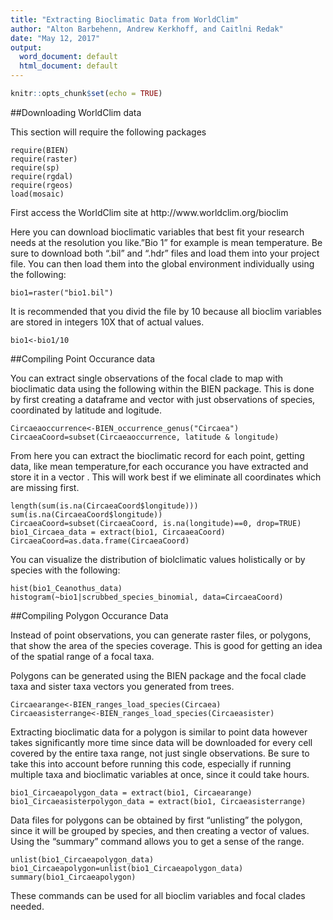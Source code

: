 ```yaml
---
title: "Extracting Bioclimatic Data from WorldClim"
author: "Alton Barbehenn, Andrew Kerkhoff, and Caitlni Redak"
date: "May 12, 2017"
output:
  word_document: default
  html_document: default
---
```


```r
knitr::opts_chunk$set(echo = TRUE)
```

##Downloading WorldClim data 

This section will require the following packages

```
require(BIEN)
require(raster)
require(sp)
require(rgdal)
require(rgeos)
load(mosaic)
```

First access the WorldClim site at http://www.worldclim.org/bioclim 

Here you can download bioclimatic variables that best fit your research needs at the resolution you like."Bio 1" for example is mean temperature. Be sure to download both ".bil" and ".hdr" files and load them into your project file. You can then load them into the global environment individually using the following: 

```
bio1=raster("bio1.bil")
```

It is recommended that you divid the file by 10 because all bioclim variables are stored in integers 10X that of actual values. 

```
bio1<-bio1/10
```
##Compiling Point Occurance data 

You can extract single observations of the focal clade to map with bioclimatic data using the following within the BIEN package. This is done by first creating a dataframe and vector with just observations of species, coordinated by latitude and logitude.  

```
Circaeaoccurrence<-BIEN_occurrence_genus("Circaea")
CircaeaCoord=subset(Circaeaoccurrence, latitude & longitude)
```

From here you can extract the bioclimatic record for each point, getting data, like mean temperature,for each occurance you have extracted and store it in a vector . This will work best if we eliminate all coordinates which are missing first.


```
length(sum(is.na(CircaeaCoord$longitude)))
sum(is.na(CircaeaCoord$longitude))
CircaeaCoord=subset(CircaeaCoord, is.na(longitude)==0, drop=TRUE)
bio1_Circaea_data = extract(bio1, CircaaeaCoord)
CircaeaCoord=as.data.frame(CircaeaCoord)
```

You can visualize the distribution of biolclimatic values holistically or by species with the following: 

```
hist(bio1_Ceanothus_data)
histogram(~bio1|scrubbed_species_binomial, data=CircaeaCoord)
```


##Compiling Polygon Occurance Data

Instead of point observations, you can generate raster files, or polygons, that show the area of the species coverage. This is good for getting an idea of the spatial range of a focal taxa. 

Polygons can be generated using the BIEN package and the focal clade taxa and sister taxa vectors you generated from trees. 

```
Circaearange<-BIEN_ranges_load_species(Circaea)
Circaeasisterrange<-BIEN_ranges_load_species(Circaeasister)
```

Extracting bioclimatic data for a polygon is similar to point data however takes significantly more time since data will be downloaded for every cell covered by the entire taxa range, not just single observations. Be sure to take this into account before running this code, especially if running multiple taxa and bioclimatic variables at once, since it could take hours. 

```
bio1_Circaeapolygon_data = extract(bio1, Circaearange)
bio1_Circaeasisterpolygon_data = extract(bio1, Circaeasisterrange)
```

Data files for polygons can be obtained by first "unlisting" the polygon, since it will be grouped by species, and then creating a vector of values. Using the "summary" command allows you to get a sense of the range. 

```
unlist(bio1_Circaeapolygon_data)
bio1_Circaeapolygon=unlist(bio1_Circaeapolygon_data)
summary(bio1_Circaeapolygon)
```

These commands can be used for all bioclim variables and focal clades needed. 

